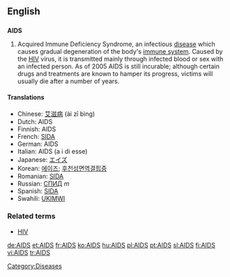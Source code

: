 {{see|aids}}
==English==

==={{acronym}}===
{{wikipedia}}
'''AIDS'''

# Acquired Immune Deficiency Syndrome,  an infectious [[disease]] which causes gradual degeneration of the body's [[immune system]].  Caused by the [[HIV]] virus, it is transmitted mainly through infected blood or sex with an infected person.  As of 2005 AIDS is still incurable; although certain drugs and treatments are known to hamper its progress, victims will usually die after a number of years.

====Translations====
*Chinese: [[艾滋病]] (ài zī bìng)
*Dutch: AIDS
*Finnish: AIDS
*French: [[SIDA]] {{m}}
*German: AIDS
*Italian: AIDS (a i di esse)
*Japanese: [[エイズ]]
*Korean: [[에이즈]]; [[후천성면역결핍증]]
*Romanian: [[SIDA]] {{f}}
*Russian: [[СПИД]] ''m''
*Spanish: [[SIDA]] {{m}}
*Swahili: [[UKIMWI]]

===Related terms===
*[[HIV]]

[[Category:Diseases]]

[[de:AIDS]]
[[et:AIDS]]
[[fr:AIDS]]
[[ko:AIDS]]
[[hu:AIDS]]
[[pl:AIDS]]
[[pt:AIDS]]
[[sl:AIDS]]
[[fi:AIDS]]
[[vi:AIDS]]
[[tr:AIDS]]